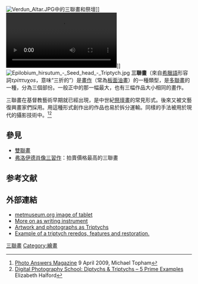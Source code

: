 {{Expand language|1=en|time=2022-02-18T05:07:38+00:00}}
[[File:Verdun_Altar.JPG|thumb]]中的三聯畫和祭壇]]
[[File:Norfolk_Tryptich_Anonymous_at_Museum_Boijmans_Van_Beuningen.webm|thumb]]]]
[[File:Epilobium_hirsutum_-_Seed_head_-_Triptych.jpg|thumb]]
'''三聯畫'''（來自[[希臘語|希臘語]]形容詞''τρίπτυχοs''，意味“三折的”）是[[畫作|畫作]]（常為[[板面油畫|板面油畫]]）的一種類型，是[[多聯畫|多聯畫]]的一種，分為三個部份。一般正中的那一幅最大，也有三幅作品大小相同的畫作。

三聯畫在基督教藝術早期就已經出現，是中世紀[[祭壇畫|祭壇畫]]的常見形式。後來又被文藝復興畫家們採用。用這種形式創作出的作品也易於拆分運輸。同樣的手法被用於現代的攝影技術中。<ref>[http://www.photoanswers.co.uk/Video/Search-Results/Imaging-Techniques/Create-a-Triptych-in-Photoshop/ Photo Answers Magazine] {{Wayback|url=http://www.photoanswers.co.uk/Video/Search-Results/Imaging-Techniques/Create-a-Triptych-in-Photoshop/ |date=20141129041319 }} 9 April 2009, Michael Topham</ref><ref>[http://digital-photography-school.com/diptychs-triptychs-5-prime-examples/ Digital Photography School: Diptychs & Triptychs – 5 Prime Examples] {{Wayback|url=http://digital-photography-school.com/diptychs-triptychs-5-prime-examples/ |date=20150312055452 }} Elizabeth Halford</ref>

== 參見 ==

* [[雙聯畫|雙聯畫]]
*[[弗洛伊德肖像三習作|弗洛伊德肖像三習作]]：拍賣價格最高的三聯畫

==参考文献==
{{reflist}}

== 外部連結 ==
{{Commons category|Triptychs}}

{{Wiktionary|triptych}}

* [http://www.metmuseum.org/toah/hd/kuns/ho_88.3.1.htm metmuseum.org image of tablet]{{Wayback|url=http://www.metmuseum.org/toah/hd/kuns/ho_88.3.1.htm |date=20090307063159 }}
* [https://web.archive.org/web/20110727135925/http://objectlessons.org/index.php?mod=PageMod.showComponent&section_id=5&category_id=19&component_id=146&component_type=feature More on as writing instrument]
* [https://web.archive.org/web/20130509053936/http://www.trowbridgegallery.com/Triptychs.php Artwork and photographs as Triptychs]
* [http://www.halfordrestorations.co.uk/reredos.shtml   Example of a triptych reredos, features and restoration.]{{Wayback|url=http://www.halfordrestorations.co.uk/reredos.shtml |date=20140222211114 }}

{{Authority control}}
[[Category:三聯畫|]]
[[Category:繪畫|Category:繪畫]]